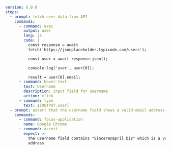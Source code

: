 ```yaml testdriver/exec-js.yaml highlight={6-17}
version: 6.0.0
steps:
  - prompt: fetch user data from API
    commands:
      - command: exec
        output: user
        lang: js
        code: |
          const response = await
          fetch('https://jsonplaceholder.typicode.com/users');

          const user = await response.json();

          console.log('user', user[0]);

          result = user[0].email;
      - command: hover-text
        text: Username
        description: input field for username
        action: click
      - command: type
        text: ${OUTPUT.user}
  - prompt: assert that the username field shows a valid email address
    commands:
      - command: focus-application
        name: Google Chrome
      - command: assert
        expect: >-
          the username field contains "Sincere@april.biz" which is a valid email
          address
```
